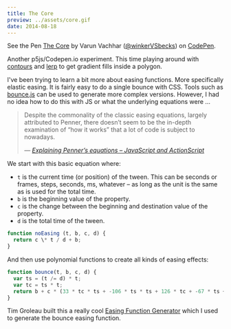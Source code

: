 ---
title: The Core
preview: ../assets/core.gif
date: 2014-08-18
---

<p data-height="460" data-theme-id="7569" data-slug-hash="lkqGo" data-default-tab="result" class='codepen'>See the Pen <a href='http://codepen.io/winkerVSbecks/pen/lkqGo/'>The Core</a> by Varun Vachhar (<a href='http://codepen.io/winkerVSbecks'>@winkerVSbecks</a>) on <a href='http://codepen.io'>CodePen</a>.</p>

<script async src="//codepen.io/assets/embed/ei.js"></script>

<DemoSource
  demo="http://winkervsbecks.github.io/the-core"
  source="https://github.com/winkerVSbecks/the-core"
/>

Another p5js/Codepen.io experiment. This time playing around with [contours](http://p5js.org/reference/#/p5/beginContour) and [lerp](http://p5js.org/reference/#/p5/lerpColor) to get gradient fills inside a polygon.

I've been trying to learn a bit more about easing functions. More specifically elastic easing. It is fairly easy to do a single bounce with CSS. Tools such as [bounce.js](http://bouncejs.com/#{s:[{T:"c",e:"b",d:1000,D:0,f:{x:1,y:1},t:{x:2,y:1},s:1,b:4},{T:"c",e:"b",d:1000,D:0,f:{x:1,y:1},t:{x:1,y:2},s:1,b:6}]}) can be used to generate more complex versions. However, I had no idea how to do this with JS or what the underlying equations were &hellip;

<blockquote>
  <p>Despite the commonality of the classic easing equations, largely attributed to Penner, there doesn’t seem to be the in-depth examination of “how it works” that a lot of code is subject to nowadays.</p>

  <cite>
    &mdash;
    <a href="http://upshots.org/actionscript/jsas-understanding-easing">
      Explaining Penner’s equations – JavaScript and ActionScript
    </a>
  </cite>
</blockquote>

We start with this basic equation where:

- `t` is the current time (or position) of the tween. This can be seconds or frames, steps, seconds, ms, whatever – as long as the unit is the same as is used for the total time.
- `b` is the beginning value of the property.
- `c` is the change between the beginning and destination value of the property.
- `d` is the total time of the tween.

```js
function noEasing (t, b, c, d) {
  return c \* t / d + b;
}
```

And then use polynomial functions to create all kinds of easing effects:

```js
function bounce(t, b, c, d) {
  var ts = (t /= d) * t;
  var tc = ts * t;
  return b + c * (33 * tc * ts + -106 * ts * ts + 126 * tc + -67 * ts + 15 * t);
}
```

Tim Groleau built this a really cool [Easing Function Generator](http://www.timotheegroleau.com/Flash/experiments/easing_function_generator.htm) which I used to generate the bounce easing function.

